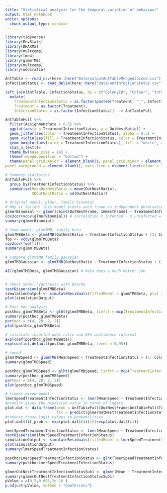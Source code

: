```yaml
---
title: "Statistical analysis for the temporal variation of behaviour"
output: html_notebook
editor_options: 
  chunk_output_type: console
---
```

 
```r
library(tidyverse)
library(EnvStats)
library(DHARMa)
library(multcomp)
library(lme4)
library(glmmTMB)
library(multcomp)
library(oddsratio)
```

```r
AntTable <- read_csv(here::here("Data/outputAntTableMergedJoined.csv"))
InfectionStatus <- read_delim(here::here("Data/antInfectionStatus.csv"), delim = ";")
```

```r
left_join(AntTable, InfectionStatus, by = c("ColonyID", "Colour", "InfectionStatus", "InfectionLoad", "Treatment")) %>% 
  mutate(
    TreatmentInfectionStatus = as.factor(paste0(Treatment, "_", InfectionStatus)),
    Treatment = as.factor(Treatment),
    InfectionStatus = as.factor(InfectionStatus))  -> AntTableFull
```

```r
AntTableFull %>% 
  filter(AssignmentRate > 0.5) %>% 
  ggplot(aes(x = TreatmentInfectionStatus, y = OutNestRatio)) +
  geom_jitter(aes(color = TreatmentInfectionStatus), alpha = 0.5) +
  geom_violin(aes(fill = TreatmentInfectionStatus, color = TreatmentInfectionStatus), lwd=0.3, alpha = 0.4) +
  geom_boxplot(aes(color = TreatmentInfectionStatus), fill = "white", alpha = 0.7, outlier.shape = NA, width=0.05) +
  stat_n_text()+
  theme_bw(base_size = 14) +
  theme(legend.position = "bottom") +
  theme(panel.grid.major = element_blank(), panel.grid.minor = element_blank(),
panel.background = element_blank(), axis.line = element_line(colour = "black"))
```

```r
# Summary statistics
AntTableFull %>% 
  group_by(TreatmentInfectionStatus) %>% 
  summarise(MeanOutNestRatio = mean(OutNestRatio),
            SDOutNestRatio = sd(OutNestRatio))

# Original model: glmer, family binomial
# Why it failed: this model treats each frame as independent observation,which is not the case in our data since there is massive correlation of the probability of being in/outside the nests between continuous frames 
glmerBinomial <- glmer(cbind(OutNestFrame, InNestFrame) ~ TreatmentInfectionStatus + (1| ColonyID) , data = AntTableFull, family = binomial())
cov2cor(vcov(glmerBinomial)) # correlation X_infected - X_uninfected = 1
summary(glmerBinomial)

# Good model: glmmTMB, family beta
glmmTMBBeta <- glmmTMB(OutNestRatio ~ TreatmentInfectionStatus + (1| ColonyID), data = AntTableFull, family = beta_family())
foo <- vcov(glmmTMBBeta)
cov2cor(foo[[1]])
summary(glmmTMBBeta)

# Compare glmmTMB family gaussian
glmmTMBGaussian <- glmmTMB(OutNestRatio ~ TreatmentInfectionStatus + (1| ColonyID), data = AntTableFull, family = gaussian())

AIC(glmmTMBBeta, glmmTMBGaussian) # beta does a much better job


# Check model hypothesis with Dharma
testDispersion(glmmTMBBeta)
simulationOutput <- simulateResiduals(fittedModel = glmmTMBBeta, plot = F)
plot(simulationOutput)

# Post hoc analysis
posthoc_glmmTMBBeta <- glht(glmmTMBBeta, linfct = mcp(TreatmentInfectionStatus = "Tukey")) 
summary(posthoc_glmmTMBBeta)
par(mar = c(4, 20, 2, 2))
plot(posthoc_glmmTMBBeta)

# calculate inverted odds ratio and 95% confidence interval
exp(coef(posthoc_glmmTMBBeta))
exp(confint.default(posthoc_glmmTMBBeta, level = 0.95))
```

```r
# speed 
glmmTMBSpeed <- glmmTMB(MeanSpeed ~ TreatmentInfectionStatus + (1| ColonyID), data = AntTableFull, family = gaussian())
summary(glmmTMBSpeed)

posthoc_glmmTMBSpeed <- glht(glmmTMBSpeed, linfct = mcp(TreatmentInfectionStatus = c("T_infected - C_uninfected = 0", "X_uninfected - C_uninfected = 0","X_infected - T_infected = 0", "X_uninfected - X_infected = 0")))
summary(posthoc_glmmTMBSpeed)
par(mar = c(4, 20, 2, 2))
plot(posthoc_glmmTMBSpeed)

# linear mixed model
lmerSpeedTreatmentInfectionStatus <- lmer(MeanSpeed ~ TreatmentInfectionStatus + (1|ColonyID), data = AntTableFull)
#predict gives the predicted value in terms of logits
plot.dat <- data.frame(prob = AntTableFull$OutNestFrame/AntTableFull$TotalFrame,
                       fit = predict(glmerOutNestTreatmentInfectionStatusSub1, menarche))
#convert those logit values to probabilities
plot.dat$fit_prob <- exp(plot.dat$fit)/(1+exp(plot.dat$fit))

lmerSpeedTreatmentInfectionStatus <- lmer(MeanSpeed ~ TreatmentInfectionStatus + (1|ColonyID), data = AntTableFull,)
testDispersion(lmerSpeedTreatmentInfectionStatus)
simulationOutput <- simulateResiduals(fittedModel = lmerSpeedTreatmentInfectionStatus, plot = F)
plot(simulationOutput)
summary(lmerSpeedTreatmentInfectionStatus)

posthocLmerSpeedTreatmentInfectionStatus <- glht(lmerSpeedTreatmentInfectionStatus, linfct = mcp(TreatmentInfectionStatus = "Tukey"))
summary(posthocLmerSpeedTreatmentInfectionStatus)

glmerOutNestTreatmentInfectionStatusSub1 <- glmer(Mean ~ TreatmentInfectionStatus + (1|ColonyID), data = subset(AntTableFull, TreatmentInfectionStatus == "X_uninfected" | TreatmentInfectionStatus == "X_infected"), family = binomial())
summary(glmerOutNestTreatmentInfectionStatusSub1)
pValue = c(0.5,0.005,2e-16 )
p.adjust(pValue, method = "bonferroni")

```

